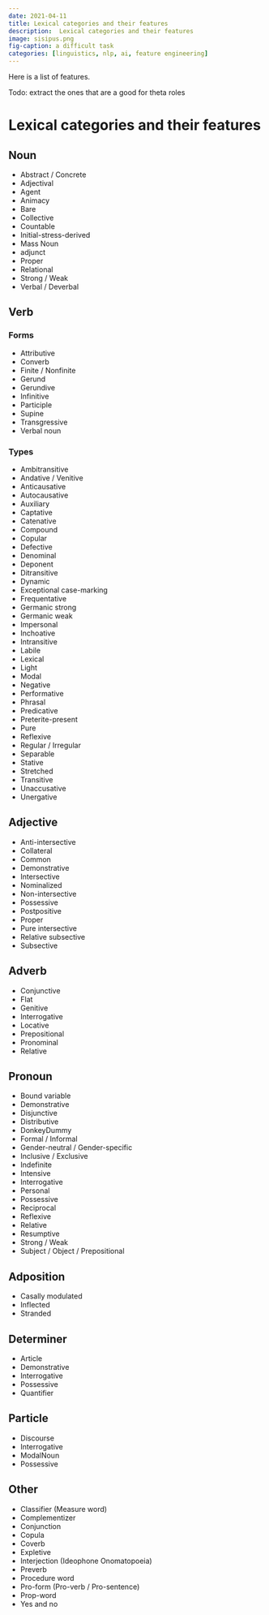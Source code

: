 ```yaml
---
date: 2021-04-11
title: Lexical categories and their features
description:  Lexical categories and their features
image: sisipus.png 
fig-caption: a difficult task
categories: [linguistics, nlp, ai, feature engineering] 
---
```


Here is a list of features.

Todo: extract the ones that are a good for theta roles

# Lexical categories and their features

## Noun	

* Abstract / Concrete
* Adjectival
* Agent
* Animacy
* Bare
* Collective
* Countable
* Initial-stress-derived
* Mass Noun 
* adjunct
* Proper
* Relational
* Strong / Weak 
* Verbal / Deverbal

## Verb	

### Forms	

* Attributive
* Converb
* Finite / Nonfinite
* Gerund
* Gerundive
* Infinitive
* Participle
* Supine
* Transgressive
* Verbal noun

### Types	

* Ambitransitive
* Andative / Venitive
* Anticausative
* Autocausative
* Auxiliary
* Captative
* Catenative
* Compound
* Copular
* Defective
* Denominal
* Deponent
* Ditransitive
* Dynamic
* Exceptional case-marking
* Frequentative
* Germanic strong
* Germanic weak
* Impersonal
* Inchoative
* Intransitive
* Labile
* Lexical
* Light
* Modal
* Negative
* Performative
* Phrasal
* Predicative
* Preterite-present
* Pure
* Reflexive
* Regular / Irregular
* Separable
* Stative
* Stretched
* Transitive
* Unaccusative
* Unergative

## Adjective	

* Anti-intersective
* Collateral
* Common
* Demonstrative
* Intersective
* Nominalized
* Non-intersective
* Possessive
* Postpositive
* Proper
* Pure intersective
* Relative subsective
* Subsective

## Adverb	

* Conjunctive
* Flat
* Genitive
* Interrogative
* Locative
* Prepositional
* Pronominal
* Relative

## Pronoun	

* Bound variable
* Demonstrative
* Disjunctive
* Distributive
* DonkeyDummy
* Formal / Informal
* Gender-neutral / Gender-specific
* Inclusive / Exclusive
* Indefinite
* Intensive
* Interrogative
* Personal
* Possessive
* Reciprocal
* Reflexive
* Relative
* Resumptive
* Strong / Weak
* Subject / Object / Prepositional

## Adposition	

* Casally modulated
* Inflected
* Stranded

## Determiner

* Article
* Demonstrative
* Interrogative
* Possessive
* Quantifier

## Particle

* Discourse
* Interrogative
* ModalNoun
* Possessive

## Other

* Classifier (Measure word)
* Complementizer
* Conjunction
* Copula
* Coverb
* Expletive
* Interjection (Ideophone Onomatopoeia)
* Preverb
* Procedure word
* Pro-form (Pro-verb / Pro-sentence)
* Prop-word
* Yes and no
